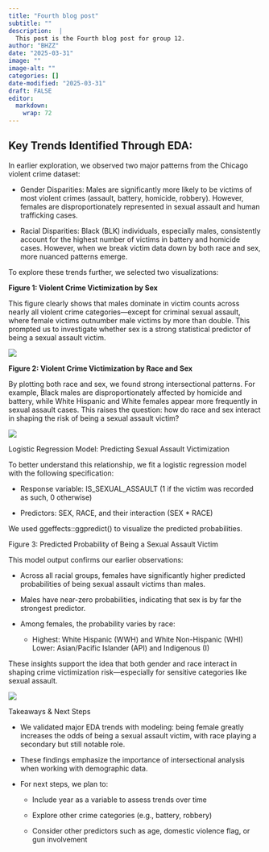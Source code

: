 ```yaml
---
title: "Fourth blog post"
subtitle: ""
description:  |
  This post is the Fourth blog post for group 12.
author: "BHZZ"
date: "2025-03-31"
image: ""
image-alt: ""
categories: []
date-modified: "2025-03-31"
draft: FALSE
editor: 
  markdown: 
    wrap: 72
---
```


## **Key Trends Identified Through EDA:**

In earlier exploration, we observed two major patterns from the Chicago
violent crime dataset:

-   Gender Disparities: Males are significantly more likely to be
    victims of most violent crimes (assault, battery, homicide,
    robbery). However, females are disproportionately represented in
    sexual assault and human trafficking cases.

-   Racial Disparities: Black (BLK) individuals, especially males,
    consistently account for the highest number of victims in battery
    and homicide cases. However, when we break victim data down by both
    race and sex, more nuanced patterns emerge.

To explore these trends further, we selected two visualizations:

**Figure 1: Violent Crime Victimization by Sex**

This figure clearly shows that males dominate in victim counts across
nearly all violent crime categories—except for criminal sexual assault,
where female victims outnumber male victims by more than double. This
prompted us to investigate whether sex is a strong statistical predictor
of being a sexual assault victim.

![](figure1.png)

**Figure 2: Violent Crime Victimization by Race and Sex**

By plotting both race and sex, we found strong intersectional patterns.
For example, Black males are disproportionately affected by homicide and
battery, while White Hispanic and White females appear more frequently
in sexual assault cases. This raises the question: how do race and sex
interact in shaping the risk of being a sexual assault victim?

![](figure2.png)

Logistic Regression Model: Predicting Sexual Assault Victimization

To better understand this relationship, we fit a logistic regression
model with the following specification:

-   Response variable: IS_SEXUAL_ASSAULT (1 if the victim was recorded
    as such, 0 otherwise)

-   Predictors: SEX, RACE, and their interaction (SEX \* RACE)

We used ggeffects::ggpredict() to visualize the predicted probabilities.

Figure 3: Predicted Probability of Being a Sexual Assault Victim

This model output confirms our earlier observations:

-   Across all racial groups, females have significantly higher
    predicted probabilities of being sexual assault victims than males.

-   Males have near-zero probabilities, indicating that sex is by far
    the strongest predictor.

-   Among females, the probability varies by race:

    -   Highest: White Hispanic (WWH) and White Non-Hispanic (WHI)\
        Lower: Asian/Pacific Islander (API) and Indigenous (I)

These insights support the idea that both gender and race interact in
shaping crime victimization risk—especially for sensitive categories
like sexual assault.

![](figure3.png)

Takeaways & Next Steps

-   We validated major EDA trends with modeling: being female greatly
    increases the odds of being a sexual assault victim, with race
    playing a secondary but still notable role.

-   These findings emphasize the importance of intersectional analysis
    when working with demographic data.

-   For next steps, we plan to:

    -   Include year as a variable to assess trends over time

    -   Explore other crime categories (e.g., battery, robbery)

    -   Consider other predictors such as age, domestic violence flag,
        or gun involvement
